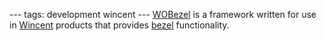 ---
tags: development wincent
---
[[WOBezel]] is a framework written for use in [[Wincent]] products that provides [[bezel]] functionality.
